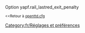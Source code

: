 {{fr/Amorce}}
Option yapf.rail_lastred_exit_penalty

<small><<Retour à [[Main/fr/Openttd.cfg|openttd.cfg]]</small>
[[Category:fr/Réglages et préférences]]